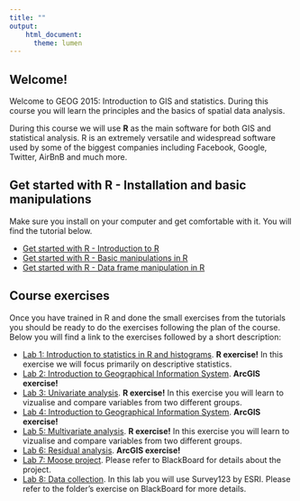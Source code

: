 ```yaml
---
title: ""
output: 
    html_document:
      theme: lumen
---
```


## Welcome!

Welcome to GEOG 2015: Introduction to GIS and statistics. During this course you will learn the principles and the basics of spatial data analysis. 

During this course we will use **R** as the main software for both GIS and statistical analysis. R is an extremely versatile and widespread software used by some of the biggest companies including Facebook, Google, Twitter, AirBnB and much more. 

## Get started with R - Installation and basic manipulations

Make sure you install on your computer and get comfortable with it. You will find the tutorial below.

- [Get started with R - Introduction to R](IntroR.html)
- [Get started with R - Basic manipulations in R](BasicR.html)
- [Get started with R - Data frame manipulation in R](DFmanip.html)

## Course exercises

Once you have trained in R and done the small exercises from the tutorials you should be ready to do the exercises following the plan of the course. Below you will find a link to the exercises followed by a short description:

- [Lab 1: Introduction to statistics in R and histograms](Lab_1.html). **R exercise!** In this exercise we will focus primarily on descriptive statistics.
- [Lab 2: Introduction to Geographical Information System](https://ntnu.blackboard.com/webapps/portal/execute/tabs/tabAction?tab_tab_group_id=_70_1). **ArcGIS exercise!** 
- [Lab 3: Univariate analysis](Lab_3.html). **R exercise!** In this exercise you will learn to vizualise and compare variables from two different groups.
- [Lab 4: Introduction to Geographical Information System](https://ntnu.blackboard.com/webapps/portal/execute/tabs/tabAction?tab_tab_group_id=_70_1). **ArcGIS exercise!** 
- [Lab 5: Multivariate analysis](Lab_5.html). **R exercise!** In this exercise you will learn to vizualise and compare variables from two different groups.
- [Lab 6: Residual analysis](https://ntnu.blackboard.com/webapps/portal/execute/tabs/tabAction?tab_tab_group_id=_70_1). **ArcGIS exercise!** 
- [Lab 7: Moose project](https://ntnu.blackboard.com/webapps/portal/execute/tabs/tabAction?tab_tab_group_id=_70_1). Please refer to BlackBoard for details about the project.
- [Lab 8: Data collection](https://ntnu.blackboard.com/webapps/portal/execute/tabs/tabAction?tab_tab_group_id=_70_1). In this lab you will use Survey123 by ESRI. Please refer to the folder's exercise on BlackBoard for more details.

